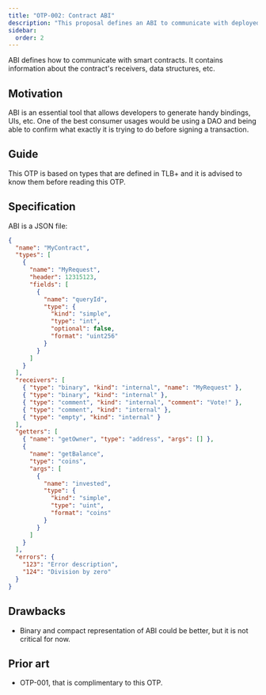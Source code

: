 ```yaml
---
title: "OTP-002: Contract ABI"
description: "This proposal defines an ABI to communicate with deployed smart contracts"
sidebar:
  order: 2
---
```


ABI defines how to communicate with smart contracts. It contains information about the contract's receivers, data structures, etc.

## Motivation

ABI is an essential tool that allows developers to generate handy bindings, UIs, etc. One of the best consumer usages would be using a DAO and being able to confirm what exactly it is trying to do before signing a transaction.

## Guide

This OTP is based on types that are defined in TLB+ and it is advised to know them before reading this OTP.

## Specification

ABI is a JSON file:

```json
{
  "name": "MyContract",
  "types": [
    {
      "name": "MyRequest",
      "header": 12315123,
      "fields": [
        {
          "name": "queryId",
          "type": {
            "kind": "simple",
            "type": "int",
            "optional": false,
            "format": "uint256"
          }
        }
      ]
    }
  ],
  "receivers": [
    { "type": "binary", "kind": "internal", "name": "MyRequest" },
    { "type": "binary", "kind": "internal" },
    { "type": "comment", "kind": "internal", "comment": "Vote!" },
    { "type": "comment", "kind": "internal" },
    { "type": "empty", "kind": "internal" }
  ],
  "getters": [
    { "name": "getOwner", "type": "address", "args": [] },
    {
      "name": "getBalance",
      "type": "coins",
      "args": [
        {
          "name": "invested",
          "type": {
            "kind": "simple",
            "type": "uint",
            "format": "coins"
          }
        }
      ]
    }
  ],
  "errors": {
    "123": "Error description",
    "124": "Division by zero"
  }
}
```

## Drawbacks

- Binary and compact representation of ABI could be better, but it is not critical for now.

## Prior art

- OTP-001, that is complimentary to this OTP.
